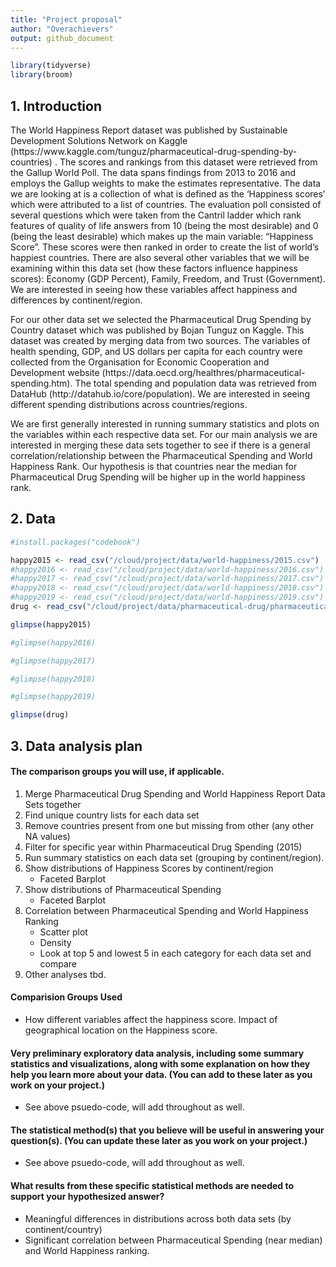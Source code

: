 ```yaml
---
title: "Project proposal"
author: "Overachievers"
output: github_document
---
```


```r
library(tidyverse)
library(broom)
```

## 1. Introduction

The World Happiness Report dataset was published by Sustainable Development Solutions Network on Kaggle (https://www.kaggle.com/tunguz/pharmaceutical-drug-spending-by-countries) . The scores and rankings from this dataset were retrieved from the Gallup World Poll. The data spans findings from 2013 to 2016 and employs the Gallup weights to make the estimates representative. The data we are looking at is a collection of what is defined as the ‘Happiness scores’ which were attributed to a list of  countries. The evaluation poll consisted of several questions which were taken from the Cantril ladder which rank features of quality of life answers from 10 (being the most desirable) and 0 (being the least desirable) which makes up the main variable: “Happiness Score”. These scores were then ranked in order to create the list of world’s happiest countries.  There are also several other variables that we will be examining within this data set (how these factors influence happiness scores): Economy (GDP Percent), Family, Freedom, and Trust (Government). We are interested in seeing how these variables affect happiness and differences by continent/region. 

For our other data set we selected the Pharmaceutical Drug Spending by Country dataset which was published by Bojan Tunguz on Kaggle. This dataset was created by merging data from two sources. The variables of health spending, GDP, and US dollars per capita for each country were collected from the Organisation for Economic Cooperation and Development website (https://data.oecd.org/healthres/pharmaceutical-spending.htm). The total spending and population data was retrieved from DataHub (http://datahub.io/core/population). We are interested in seeing different spending distributions across countries/regions. 

We are first generally interested in running summary statistics and plots on the variables within each respective data set. For our main analysis we are interested in merging these data sets together to see if there is a general correlation/relationship between the Pharmaceutical Spending and World Happiness Rank. Our hypothesis is that countries near the median for Pharmaceutical Drug Spending will be higher up in the world happiness rank.


## 2. Data

```r
#install.packages("codebook")
```

```r
happy2015 <- read_csv("/cloud/project/data/world-happiness/2015.csv")
#happy2016 <- read_csv("/cloud/project/data/world-happiness/2016.csv")
#happy2017 <- read_csv("/cloud/project/data/world-happiness/2017.csv")
#happy2018 <- read_csv("/cloud/project/data/world-happiness/2018.csv")
#happy2019 <- read_csv("/cloud/project/data/world-happiness/2019.csv")
drug <- read_csv("/cloud/project/data/pharmaceutical-drug/pharmaceutical_data_csv.csv")
```

```r
glimpse(happy2015)
```

```r
#glimpse(happy2016)
```

```r
#glimpse(happy2017)
```

```r
#glimpse(happy2018)
```

```r
#glimpse(happy2019)
```

```r
glimpse(drug)
```
## 3. Data analysis plan
#### The comparison groups you will use, if applicable.

1. Merge Pharmaceutical Drug Spending and World Happiness Report Data Sets together 
2. Find unique country lists for each data set
3. Remove countries present from one but missing from other (any other NA values)
4. Filter for specific year within Pharmaceutical Drug Spending (2015)
5. Run summary statistics on each data set (grouping by continent/region). 
6. Show distributions of Happiness Scores by continent/region
    * Faceted Barplot
7. Show distributions of Pharmaceutical Spending 
    * Faceted Barplot
8. Correlation between Pharmaceutical Spending and World Happiness Ranking
    * Scatter plot
    * Density
    * Look at top 5 and lowest 5 in each category for each data set and compare
9. Other analyses tbd.
 
#### Comparision Groups Used

* How different variables affect the happiness score. Impact of geographical location on the Happiness score. 
 
 
#### Very preliminary exploratory data analysis, including some summary statistics and visualizations, along with some explanation on how they help you learn more about your data. (You can add to these later as you work on your project.)

* See above psuedo-code, will add throughout as well. 

#### The statistical method(s) that you believe will be useful in answering your question(s). (You can update these later as you work on your project.)

* See above psuedo-code, will add throughout as well. 

#### What results from these specific statistical methods are needed to support your hypothesized answer?

* Meaningful differences in distributions across both data sets (by continent/country)
* Significant correlation between Pharmaceutical Spending (near median) and World Happiness ranking.




